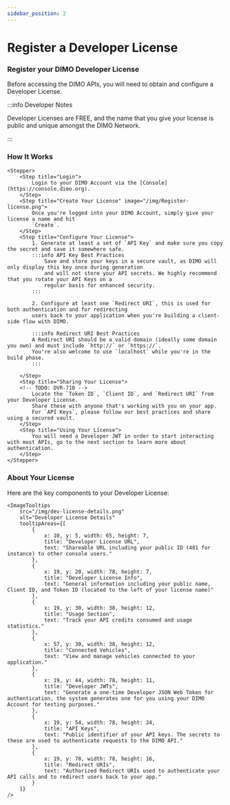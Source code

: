 ```yaml
---
sidebar_position: 2
---
```



# Register a Developer License

### Register your DIMO Developer License

Before accessing the DIMO APIs, you will need to obtain and configure a
Developer License. 

:::info Developer Notes

Developer Licenses are FREE, and the name that you give your license is
public and unique amongst the DIMO Network.

:::


### How It Works

	<Stepper>
		<Step title="Login">
			Login to your DIMO Account via the [Console](https://console.dimo.org).
		</Step>
		<Step title="Create Your License" image="/img/Register-license.png"> 
			Once you're logged into your DIMO Account, simply give your license a name and hit
			`Create`.  
		</Step>
		<Step title="Configure Your License">
			1. Generate at least a set of `API Key` and make sure you copy the secret and save it somewhere safe.
			:::info API Key Best Practices
				Save and store your keys in a secure vault, as DIMO will only display this key once during generation
				and will not store your API secrets. We highly recommend that you rotate your API Keys on a
				regular basis for enhanced security.
			:::

			2. Configure at least one `Redirect URI`, this is used for both authentication and for redirecting 
			users back to your application when you're building a client-side flow with DIMO. 

			:::info Redirect URI Best Practices
			A Redirect URI should be a valid domain (ideally some domain you own) and must include `http://` or `https://`.
			You're also welcome to use `localhost` while you're in the build phase.
			:::

		</Step>
		<Step title="Sharing Your License">
		<!-- TODO: DVR-710 -->
			Locate the `Token ID`, `Client ID`, and `Redirect URI` from your Developer License. 
			Share these with anyone that's working with you on your app.
			For `API Keys`, please follow our best practices and share using a secured vault.
		</Step>
		<Step title="Using Your License">
			You will need a Developer JWT in order to start interacting with most APIs, go to the next section to learn more about authentication.
		</Step>
	</Stepper>


### About Your License
Here are the key components to your Developer License:

	<ImageTooltips
		src="/img/dev-license-details.png"
		alt="Developer License Details"
		tooltipAreas={[
			{
				x: 10, y: 5, width: 65, height: 7,
				title: "Developer License URL",
				text: "Shareable URL including your public ID (481 for instance) to other console users."
			},
			{
				x: 19, y: 20, width: 78, height: 7,
				title: "Developer License Info",
				text: "General information including your public name, Client ID, and Token ID (located to the left of your license name)"
			},
			{
				x: 19, y: 30, width: 38, height: 12,
				title: "Usage Section",
				text: "Track your API credits consumed and usage statistics."
			},
			{
				x: 57, y: 30, width: 38, height: 12,
				title: "Connected Vehicles",
				text: "View and manage vehicles connected to your application."
			},
			{
				x: 19, y: 44, width: 78, height: 11,
				title: "Developer JWTs",
				text: "Generate a one-time Developer JSON Web Token for authentication, the system generates one for you using your DIMO Account for testing purposes."
			},
			{
				x: 19, y: 54, width: 78, height: 24,
				title: "API Keys",
				text: "Public identifier of your API keys. The secrets to these are used to authenticate requests to the DIMO API."
			},
			{
				x: 19, y: 78, width: 78, height: 16,
				title: "Redirect URIs",
				text: "Authorized Redirect URIs used to authenticate your API calls and to redirect users back to your app."
			}
		]}
	/>

